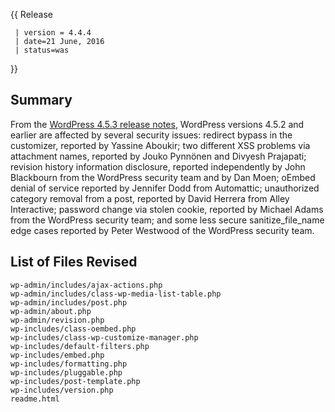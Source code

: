 {{Languages|
{{en|Version 4.4.4}}
{{ja|Version 4.4.4}}
}}
{{ Release
  | version = 4.4.4
  | date=21 June, 2016
  | status=was
}}

== Summary ==
  
From the [https://wordpress.org/news/2016/06/wordpress-4-5-3/ WordPress 4.5.3 release notes], WordPress versions 4.5.2 and earlier are affected by several security issues: redirect bypass in the customizer, reported by Yassine Aboukir; two different XSS problems via attachment names, reported by Jouko Pynnönen and Divyesh Prajapati; revision history information disclosure, reported independently by John Blackbourn from the WordPress security team and by Dan Moen; oEmbed denial of service reported by Jennifer Dodd from Automattic; unauthorized category removal from a post, reported by David Herrera from Alley Interactive; password change via stolen cookie, reported by Michael Adams from the WordPress security team; and some less secure sanitize_file_name edge cases reported by Peter Westwood of  the WordPress security team.  
== List of Files Revised ==
 
<pre>
wp-admin/includes/ajax-actions.php
wp-admin/includes/class-wp-media-list-table.php
wp-admin/includes/post.php
wp-admin/about.php
wp-admin/revision.php
wp-includes/class-oembed.php
wp-includes/class-wp-customize-manager.php
wp-includes/default-filters.php
wp-includes/embed.php
wp-includes/formatting.php
wp-includes/pluggable.php
wp-includes/post-template.php
wp-includes/version.php
readme.html
</pre>